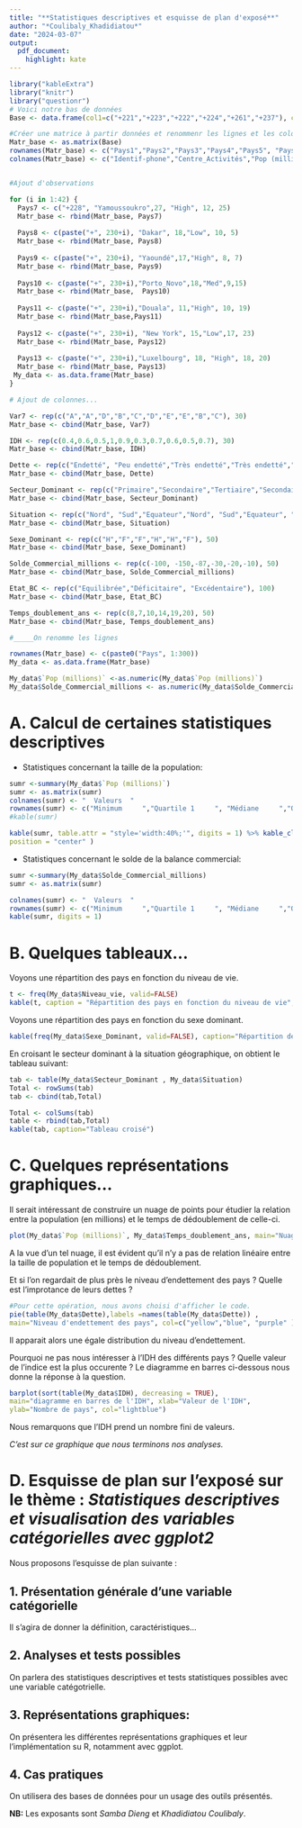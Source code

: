 ---
title: "**Statistiques descriptives et esquisse de plan d'exposé**"
author: "*Coulibaly_Khadidiatou*"
date: "2024-03-07"
output: 
  pdf_document: 
    highlight: kate
---

```{r setup, echo=FALSE, warning=FALSE}

library("kableExtra")
library("knitr")
library("questionr")
# Voici notre bas de données
Base <- data.frame(col1=c("+221","+223","+222","+224","+261","+237"), col2=c("Dakar","Bamako","Nouakchott","Conakry","Antananarivo","Douala"), col3=c(18, 16.7, 4.5, 13.1, 27.7, 26.5), col4=factor(c("Low","Low","Low","Med","Low","High"), levels=c("High","Med","Low")), col5=c(14,19, 13, 8, 22, 10), col6=c(19,13,13,7,13,3))

#Créer une matrice à partir données et renommenr les lignes et les colonnes
Matr_base <- as.matrix(Base)
rownames(Matr_base) <- c("Pays1","Pays2","Pays3","Pays4","Pays5", "Pays6")
colnames(Matr_base) <- c("Identif-phone","Centre_Activités","Pop (millions)","Niveau_vie","Nb_régions", "First_letter")


#Ajout d'observations

for (i in 1:42) {
  Pays7 <- c("+228", "Yamoussoukro",27, "High", 12, 25)
  Matr_base <- rbind(Matr_base, Pays7)
  
  Pays8 <- c(paste("+", 230+i), "Dakar", 18,"Low", 10, 5)
  Matr_base <- rbind(Matr_base, Pays8)
  
  Pays9 <- c(paste("+", 230+i), "Yaoundé",17,"High", 8, 7)
  Matr_base <- rbind(Matr_base, Pays9)
  
  Pays10 <- c(paste("+", 230+i),"Porto_Novo",18,"Med",9,15)
  Matr_base <- rbind(Matr_base,  Pays10)
  
  Pays11 <- c(paste("+", 230+i),"Douala", 11,"High", 10, 19)
  Matr_base <- rbind(Matr_base,Pays11)
  
  Pays12 <- c(paste("+", 230+i), "New York", 15,"Low",17, 23)
  Matr_base <- rbind(Matr_base, Pays12)
  
  Pays13 <- c(paste("+", 230+i),"Luxelbourg", 18, "High", 18, 20)
  Matr_base <- rbind(Matr_base, Pays13)
 My_data <- as.data.frame(Matr_base) 
}

# Ajout de colonnes...

Var7 <- rep(c("A","A","D","B","C","D","E","E","B","C"), 30)
Matr_base <- cbind(Matr_base, Var7)

IDH <- rep(c(0.4,0.6,0.5,1,0.9,0.3,0.7,0.6,0.5,0.7), 30)
Matr_base <- cbind(Matr_base, IDH)

Dette <- rep(c("Endetté", "Peu endetté","Très endetté","Très endetté","Peu endetté","Endetté"),50)
Matr_base <- cbind(Matr_base, Dette)

Secteur_Dominant <- rep(c("Primaire","Secondaire","Tertiaire","Secondaire","Primaire","Tertiaire","Tertiaire","Secondaire","Primaire", "Secondaire"),30)
Matr_base <- cbind(Matr_base, Secteur_Dominant)

Situation <- rep(c("Nord", "Sud","Equateur","Nord", "Sud","Equateur", "Sud", "Equateur", "Sud","Nord"),30)
Matr_base <- cbind(Matr_base, Situation)

Sexe_Dominant <- rep(c("H","F","F","H","H","F"), 50)
Matr_base <- cbind(Matr_base, Sexe_Dominant)

Solde_Commercial_millions <- rep(c(-100, -150,-87,-30,-20,-10), 50)
Matr_base <- cbind(Matr_base, Solde_Commercial_millions)

Etat_BC <- rep(c("Equilibrée","Déficitaire", "Excédentaire"), 100)
Matr_base <- cbind(Matr_base, Etat_BC)

Temps_doublement_ans <- rep(c(8,7,10,14,19,20), 50)
Matr_base <- cbind(Matr_base, Temps_doublement_ans)

#_____On renomme les lignes

rownames(Matr_base) <- c(paste0("Pays", 1:300))
My_data <- as.data.frame(Matr_base)

My_data$`Pop (millions)` <-as.numeric(My_data$`Pop (millions)`)
My_data$Solde_Commercial_millions <- as.numeric(My_data$Solde_Commercial_millions)

```


# A. **Calcul de certaines statistiques descriptives**

- Statistiques concernant la taille de la population:

```{r, highlight=TRUE, background=TRUE, echo=FALSE}
sumr <-summary(My_data$`Pop (millions)`)
sumr <- as.matrix(sumr)
colnames(sumr) <- "  Valeurs  "
rownames(sumr) <- c("Minimum     ","Quartile 1     ", "Médiane     ","Quartile 3     ","Moyenne   ", "Maximum     ")
#kable(sumr)

kable(sumr, table.attr = "style='width:40%;'", digits = 1) %>% kable_classic(full_width = F,
position = "center" )

```


- Statistiques concernant le solde de la balance commercial:

```{r highlight=TRUE, echo=FALSE}

sumr <-summary(My_data$Solde_Commercial_millions)
sumr <- as.matrix(sumr)

colnames(sumr) <- "  Valeurs  "
rownames(sumr) <- c("Minimum     ","Quartile 1     ", "Médiane     ","Quartile 3     ","Moyenne   ", "Maximum     ")
kable(sumr, digits = 1)
```


# B. **Quelques tableaux...**

Voyons une répartition des pays en fonction du niveau de vie.

```{r Niveau_vie, echo=FALSE}

t <- freq(My_data$Niveau_vie, valid=FALSE)
kable(t, caption = "Répartition des pays en fonction du niveau de vie", col.names = c("Niveau de vie", "Pourcentage de pays"))

```


Voyons une répartition des pays en fonction du sexe dominant.


```{r Sexe dominant,echo=FALSE}


kable(freq(My_data$Sexe_Dominant, valid=FALSE), caption="Répartition des pays en fonction du sexe dominant", col.names = c("Sexe", "Pourcentage de pays"))

```



En croisant le secteur dominant à la situation géographique, on obtient le tableau suivant:


```{r Tableau_Croisé, echo=FALSE} 

tab <- table(My_data$Secteur_Dominant , My_data$Situation)
Total <- rowSums(tab)
tab <- cbind(tab,Total)

Total <- colSums(tab)
table <- rbind(tab,Total)
kable(tab, caption="Tableau croisé")

```


# C. **Quelques représentations graphiques...**

Il serait intéressant de construire un nuage de points pour étudier la relation entre la population (en millions) et le temps de dédoublement de celle-ci.

```{r nuage, echo=FALSE, fig.height = 4}
plot(My_data$`Pop (millions)`, My_data$Temps_doublement_ans, main="Nuage de points entre la population et le temps de dédoublement", xlab= "Population", ylab="Temps de dédoublment", col="blue")
```


A la vue d'un tel nuage, il est évident qu'il n'y a pas de relation linéaire entre la taille de population et le temps de dédoublement.

Et si l'on regardait de plus près le niveau d'endettement des pays ? Quelle est l'improtance de leurs dettes ?


```{r , echo=TRUE, highlight=TRUE, fig.height = 4}
#Pour cette opération, nous avons choisi d'afficher le code.
pie(table(My_data$Dette),labels =names(table(My_data$Dette)) ,
main="Niveau d'endettement des pays", col=c("yellow","blue", "purple" ))
```
Il apparait alors une égale distribution du niveau d'endettement.

Pourquoi ne pas nous intéresser à l'IDH des différents pays ?
Quelle valeur de l'indice est la plus occurente ?
Le diagramme en barres ci-dessous nous donne la réponse à la question.


```{r highlight=TRUE, fig.height =3.5, echo=FALSE}
barplot(sort(table(My_data$IDH), decreasing = TRUE), 
main="diagramme en barres de l'IDH", xlab="Valeur de l'IDH",
ylab="Nombre de pays", col="lightblue")
```


Nous remarquons que l'IDH prend un nombre fini de valeurs.


*C'est sur ce graphique que nous terminons nos analyses.*

# D. Esquisse de plan sur l'exposé sur le thème : _**Statistiques descriptives et visualisation des variables catégorielles avec ggplot2**_

Nous proposons l'esquisse de plan suivante :


## 1. Présentation générale d'une variable catégorielle

Il s'agira de donner la définition, caractéristiques...

## 2. Analyses et tests possibles
On parlera des statistiques descriptives et tests statistiques possibles  avec une variable catégotrielle.

## 3. Représentations graphiques:
On présentera les différentes représentations graphiques et leur l'implémentation su R, notamment avec ggplot.

## 4. Cas pratiques
On utilisera des bases de données pour un usage des outils présentés.

**NB:** Les exposants sont *Samba Dieng* et *Khadidiatou Coulibaly*.
